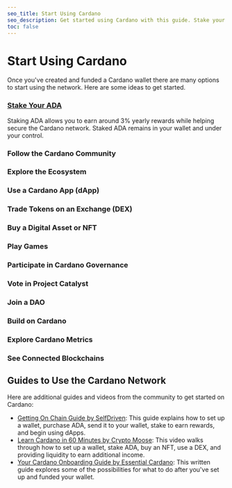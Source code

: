 ```yaml
---
seo_title: Start Using Cardano
seo_description: Get started using Cardano with this guide. Stake your ADA, make transactions, explore dApps, trade NFTs and tokens, delegate to a dRep, and more.
toc: false
---
```


# Start Using Cardano

Once you've created and funded a Cardano wallet there are many options to start using the network. Here are some ideas to get started.

### [Stake Your ADA](../staking/start_staking)

Staking ADA allows you to earn around 3% yearly rewards while helping secure the Cardano network. Staked ADA remains in your wallet and under your control.

### Follow the Cardano Community

### Explore the Ecosystem

### Use a Cardano App (dApp)

### Trade Tokens on an Exchange (DEX)

### Buy a Digital Asset or NFT

### Play Games

### Participate in Cardano Governance

### Vote in Project Catalyst

### Join a DAO

### Build on Cardano

### Explore Cardano Metrics

### See Connected Blockchains

## Guides to Use the Cardano Network

Here are additional guides and videos from the community to get started on Cardano:

- [Getting On Chain Guide by SelfDriven](https://buildingoncardano.dev/getting-on-chain): This guide explains how to set up a wallet, purchase ADA, send it to your wallet, stake to earn rewards, and begin using dApps.
- [Learn Cardano in 60 Minutes by Crypto Moose](https://www.youtube.com/watch?v=T0uik05RW-U): This video walks through how to set up a wallet, stake ADA, buy an NFT, use a DEX, and providing liquidity to earn additional income.
- [Your Cardano Onboarding Guide by Essential Cardano](https://www.essentialcardano.io/article/your-cardano-onboarding-guide): This written guide explores some of the possibilities for what to do after you've set up and funded your wallet.
